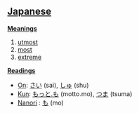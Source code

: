 == [[Japanese]] ==

'''[[Meaning]]s'''
# [[utmost]]
# [[most]]
# [[extreme]]

'''[[Reading]]s'''
*[[On]]: [[さい]] (sai), [[しゅ]] (shu)
*[[Kun]]: [[もっと.も]] (motto.mo), [[つま]] (tsuma)
*[[Nanori]] : [[も]] (mo)